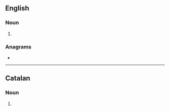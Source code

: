 {{also|impôts}}
==English==

===Noun===
{{head|en|noun form}}

# {{plural of|en|impost}}

===Anagrams===
* {{anagrams|en|a=imopsst|mispost|misspot|misstop}}

----

==Catalan==

===Noun===
{{head|ca|noun form}}

# {{plural of|ca|impost}}